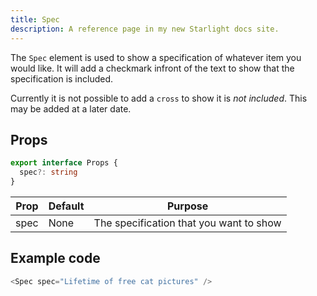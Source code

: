 ```yaml
---
title: Spec
description: A reference page in my new Starlight docs site.
---
```



The `Spec` element is used to show a specification of whatever item you would like. It will add a checkmark infront of the text to show that the specification is included.

Currently it is not possible to add a `cross` to show it is _not included_. This may be added at a later date.

## Props
```ts
export interface Props {
  spec?: string
}
```

| Prop | Default | Purpose |
| ----------- | ----------- | ----------- |
| spec | None | The specification that you want to show |

## Example code

```js title="index.astro"
<Spec spec="Lifetime of free cat pictures" />
```

<Showcase>
  <Spec spec="Lifetime of free cat pictures" />
</Showcase>